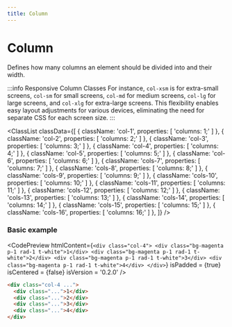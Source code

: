 ```yaml
---
title: Column
---
```



# Column

Defines how many columns an element should be divided into and their width.

:::info Responsive Column Classes
For instance, `col-xsm` is for extra-small screens, `col-sm` for small screens, `col-md` for medium screens, `col-lg` for large screens, and `col-xlg` for extra-large screens. This flexibility enables easy layout adjustments for various devices, eliminating the need for separate CSS for each screen size.
:::

<ClassList
  classData={[
    {
      className: 'col-1',
      properties: [
        'columns: 1;'
      ]
    },
    {
      className: 'col-2',
      properties: [
        'columns: 2;'
      ]
    },
    {
      className: 'col-3',
      properties: [
        'columns: 3;'
      ]
    },
    {
      className: 'col-4',
      properties: [
        'columns: 4;'
      ]
    },
    {
      className: 'col-5',
      properties: [
        'columns: 5;'
      ]
    },
    {
      className: 'col-6',
      properties: [
        'columns: 6;'
      ]
    },
    {
      className: 'cols-7',
      properties: [
        'columns: 7;'
      ]
    },
    {
      className: 'cols-8',
      properties: [
        'columns: 8;'
      ]
    },
    {
      className: 'cols-9',
      properties: [
        'columns: 9;'
      ]
    },
    {
      className: 'cols-10',
      properties: [
        'columns: 10;'
      ]
    },
    {
      className: 'cols-11',
      properties: [
        'columns: 11;'
      ]
    },
    {
      className: 'cols-12',
      properties: [
        'columns: 12;'
      ]
    },
    {
      className: 'cols-13',
      properties: [
        'columns: 13;'
      ]
    },
    {
      className: 'cols-14',
      properties: [
        'columns: 14;'
      ]
    },
    {
      className: 'cols-15',
      properties: [
        'columns: 15;'
      ]
    },
    {
      className: 'cols-16',
      properties: [
        'columns: 16;'
      ]
    },
  ]}
/>

### Basic example

<CodePreview
  htmlContent={`
    <div class="col-4">
      <div class="bg-magenta p-1 rad-1 t-white">1</div>
      <div class="bg-magenta p-1 rad-1 t-white">2</div>
      <div class="bg-magenta p-1 rad-1 t-white">3</div>
      <div class="bg-magenta p-1 rad-1 t-white">4</div>
    </div>
  `}
  isPadded = {true}
  isCentered = {false}
  isVersion = '0.2.0'
/>

```html
<div class="col-4 ...">
  <div class="...">1</div>
  <div class="...">2</div>
  <div class="...">3</div>
  <div class="...">4</div>
</div>
```
